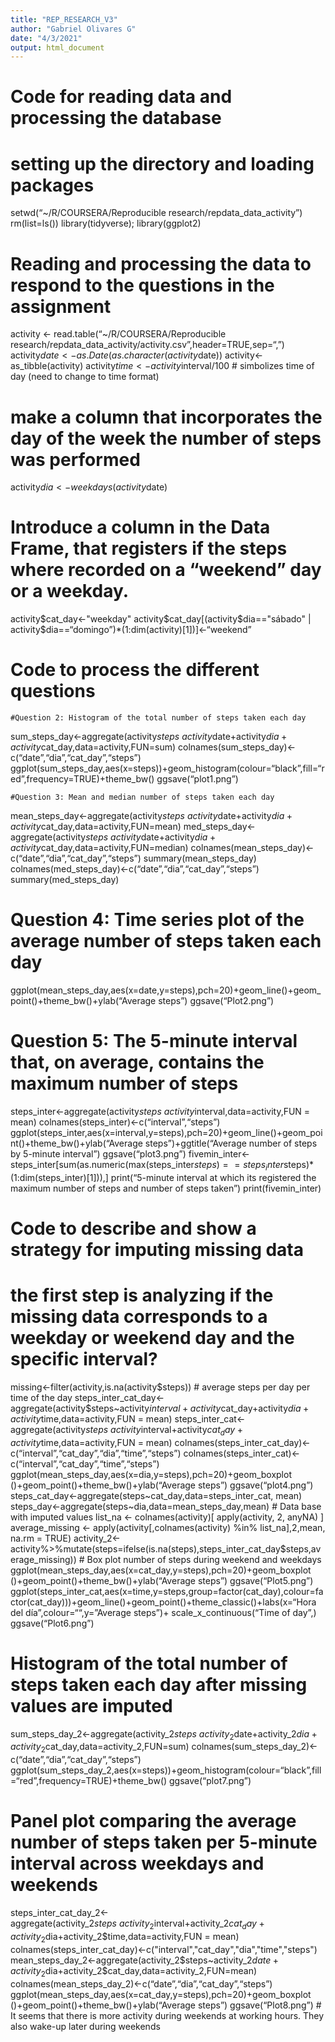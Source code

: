 ---
title: "REP_RESEARCH_V3"
author: "Gabriel Olivares G"
date: "4/3/2021"
output: html_document
---

# Code for reading data and processing the database

# setting up the directory and loading packages

setwd("~/R/COURSERA/Reproducible research/repdata_data_activity")
rm(list=ls())
library(tidyverse); library(ggplot2)

# Reading and processing the data to respond to the questions in the assignment

activity <- read.table("~/R/COURSERA/Reproducible research/repdata_data_activity/activity.csv",header=TRUE,sep=",")
activity$date<-as.Date(as.character(activity$date))
activity<-as_tibble(activity)
activity$time<-activity$interval/100 # simbolizes time of day (need to change to time format)

# make a column that incorporates the day of the week the number of steps was performed

activity$dia<-weekdays(activity$date)

# Introduce a column in the Data Frame, that registers if the steps where recorded on a "weekend" day or a weekday.

activity$cat_day<-"weekday"
activity$cat_day[(activity$dia=="sábado" | activity$dia=="domingo")*(1:dim(activity)[1])]<-"weekend"

# Code to process the different questions
    #Question 2: Histogram of the total number of steps taken each day

sum_steps_day<-aggregate(activity$steps~activity$date+activity$dia+activity$cat_day,data=activity,FUN=sum)
colnames(sum_steps_day)<-c("date","dia","cat_day","steps")
ggplot(sum_steps_day,aes(x=steps))+geom_histogram(colour="black",fill="red",frequency=TRUE)+theme_bw()
ggsave("plot1.png")

    #Question 3: Mean and median number of steps taken each day

mean_steps_day<-aggregate(activity$steps~activity$date+activity$dia+activity$cat_day,data=activity,FUN=mean)
med_steps_day<-aggregate(activity$steps~activity$date+activity$dia+activity$cat_day,data=activity,FUN=median)
colnames(mean_steps_day)<-c("date","dia","cat_day","steps")
summary(mean_steps_day)
colnames(med_steps_day)<-c("date","dia","cat_day","steps")
summary(med_steps_day)

# Question 4: Time series plot of the average number of steps taken each day

ggplot(mean_steps_day,aes(x=date,y=steps),pch=20)+geom_line()+geom_point()+theme_bw()+ylab("Average steps")
ggsave("Plot2.png")

# Question 5: The 5-minute interval that, on average, contains the maximum number of steps

steps_inter<-aggregate(activity$steps~activity$interval,data=activity,FUN = mean)
colnames(steps_inter)<-c("interval","steps")
ggplot(steps_inter,aes(x=interval,y=steps),pch=20)+geom_line()+geom_point()+theme_bw()+ylab("Average steps")+ggtitle("Average number of steps by 5-minute interval")
ggsave("plot3.png")
fivemin_inter<-steps_inter[sum(as.numeric(max(steps_inter$steps)==steps_inter$steps)*(1:dim(steps_inter)[1])),]
print("5-minute interval at which its registered the maximum number of steps and number of steps taken")
print(fivemin_inter)

# Code to describe and show a strategy for imputing missing data
# the first step is analyzing if the missing data corresponds to a weekday or weekend day and the specific interval?
missing<-filter(activity,is.na(activity$steps))
# average steps per day per time of the day
steps_inter_cat_day<-aggregate(activity$steps~activity$interval+activity$cat_day+activity$dia+activity$time,data=activity,FUN = mean)
steps_inter_cat<-aggregate(activity$steps~activity$interval+activity$cat_day+activity$time,data=activity,FUN = mean)
colnames(steps_inter_cat_day)<-c("interval","cat_day","dia","time","steps")
colnames(steps_inter_cat)<-c("interval","cat_day","time","steps")
ggplot(mean_steps_day,aes(x=dia,y=steps),pch=20)+geom_boxplot ()+geom_point()+theme_bw()+ylab("Average steps")
ggsave("plot4.png")
steps_cat_day<-aggregate(steps~cat_day,data=steps_inter_cat, mean)
steps_day<-aggregate(steps~dia,data=mean_steps_day,mean)
# Data base with imputed values
list_na <- colnames(activity)[ apply(activity, 2, anyNA) ]
average_missing <- apply(activity[,colnames(activity) %in% list_na],2,mean, na.rm =  TRUE)
activity_2<-activity%>%mutate(steps=ifelse(is.na(steps),steps_inter_cat_day$steps,average_missing))
# Box plot number of steps during weekend and weekdays
ggplot(mean_steps_day,aes(x=cat_day,y=steps),pch=20)+geom_boxplot ()+geom_point()+theme_bw()+ylab("Average steps")
ggsave("Plot5.png")
ggplot(steps_inter_cat,aes(x=time,y=steps,group=factor(cat_day),colour=factor(cat_day)))+geom_line()+geom_point()+theme_classic()+labs(x="Hora del día",colour="",y="Average steps")+
  scale_x_continuous("Time of day",)
ggsave("Plot6.png")

# Histogram of the total number of steps taken each day after missing values are imputed

sum_steps_day_2<-aggregate(activity_2$steps~activity_2$date+activity_2$dia+activity_2$cat_day,data=activity_2,FUN=sum)
colnames(sum_steps_day_2)<-c("date","dia","cat_day","steps")
ggplot(sum_steps_day_2,aes(x=steps))+geom_histogram(colour="black",fill="red",frequency=TRUE)+theme_bw()
ggsave("plot7.png")

# Panel plot comparing the average number of steps taken per 5-minute interval across weekdays and weekends

steps_inter_cat_day_2<-aggregate(activity_2$steps~activity_2$interval+activity_2$cat_day+activity_2$dia+activity_2$time,data=activity,FUN = mean)
colnames(steps_inter_cat_day)<-c("interval","cat_day","dia","time","steps")
mean_steps_day_2<-aggregate(activity_2$steps~activity_2$date+activity_2$dia+activity_2$cat_day,data=activity_2,FUN=mean)
colnames(mean_steps_day_2)<-c("date","dia","cat_day","steps")
ggplot(mean_steps_day,aes(x=cat_day,y=steps),pch=20)+geom_boxplot ()+geom_point()+theme_bw()+ylab("Average steps")
ggsave("Plot8.png")
# It seems that there is more activity during weekends at working hours. They also wake-up later during weekends






